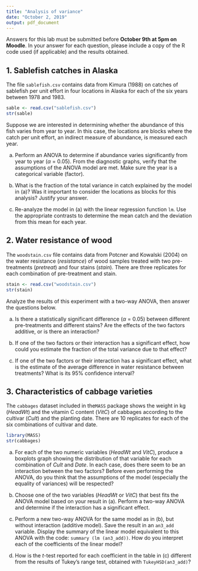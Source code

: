 ```yaml
---
title: "Analysis of variance"
date: "October 2, 2019"
output: pdf_document
---
```


Answers for this lab must be submitted before **October 9th at 5pm on Moodle**. In your answer for each question, please include a copy of the R code used (if applicable) and the results obtained.


## 1. Sablefish catches in Alaska

The file `sablefish.csv` contains data from Kimura (1988) on catches of sablefish per unit effort in four locations in Alaska for each of the six years between 1978 and 1983.

```r
sable <- read.csv("sablefish.csv")
str(sable)
```

Suppose we are interested in determining whether the abundance of this fish varies from year to year. In this case, the locations are blocks where the catch per unit effort, an indirect measure of abundance, is measured each year.

a) Perform an ANOVA to determine if abundance varies significantly from year to year ($\alpha$ = 0.05). From the diagnostic graphs, verify that the assumptions of the ANOVA model are met. Make sure the year is a categorical variable (factor).

b) What is the fraction of the total variance in catch explained by the model in (a)? Was it important to consider the locations as blocks for this analysis? Justify your answer.

c) Re-analyze the model in (a) with the linear regression function `lm`. Use the appropriate contrasts to determine the mean catch and the deviation from this mean for each year.


## 2. Water resistance of wood

The `woodstain.csv` file contains data from Potcner and Kowalski (2004) on the water resistance (*resistance*) of wood samples treated with two pre-treatments (*pretreat*) and four stains (*stain*). There are three replicates for each combination of pre-treatment and stain. 

```r
stain <- read.csv("woodstain.csv")
str(stain)
```

Analyze the results of this experiment with a two-way ANOVA, then answer the questions below.

a) Is there a statistically significant difference ($\alpha$ = 0.05) between different pre-treatments and different stains? Are the effects of the two factors additive, or is there an interaction?

b) If one of the two factors or their interaction has a significant effect, how could you estimate the fraction of the total variance due to that effect?

c) If one of the two factors or their interaction has a significant effect, what is the estimate of the average difference in water resistance between treatments? What is its 95% confidence interval?


## 3. Characteristics of cabbage varieties

The `cabbages` dataset included in the` MASS` package shows the weight in kg (*HeadWt*) and the vitamin C content (*VitC*) of cabbages according to the cultivar (*Cult*) and the planting date. There are 10 replicates for each of the six combinations of cultivar and date.

```r
library(MASS)
str(cabbages)
```

a) For each of the two numeric variables (*HeadWt* and *VitC*), produce a boxplots graph showing the distribution of that variable for each combination of *Cult* and *Date*. In each case, does there seem to be an interaction between the two factors? Before even performing the ANOVA, do you think that the assumptions of the model (especially the equality of variances) will be respected? 

b) Choose one of the two variables (*HeadWt* or *VitC*) that best fits the ANOVA model based on your result in (a). Perform a two-way ANOVA and determine if the interaction has a significant effect.

c) Perform a new two-way ANOVA for the same model as in (b), but without interaction (additive model). Save the result in an `an3_add` variable. Display the summary of the linear model equivalent to this ANOVA with the code: `summary (lm (an3_add))`. How do you interpret each of the coefficients of the linear model?

d) How is the $t$-test reported for each coefficient in the table in (c) different from the results of Tukey's range test, obtained with `TukeyHSD(an3_add)`?


